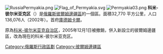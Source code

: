 [[File:RussiaPermyakia.png|right]]
[[File:Flag_of_Permyakia.svg|right]]
[[File:Permyakia03.png|thumb]]
'''科米-彼尔米亚克区'''（{{lang-rus|Ко́ми-Пермя́цкий о́круг|Komi-Permyatsky okrug}}）是[[俄羅斯|俄羅斯]][[彼爾姆邊疆區|彼爾姆邊疆區]]的一個區。面積32,770 平方公里，人口136,076人（2002年）。首府[[庫德姆卡爾|庫德姆卡爾]]。

原為[[科米-彼尔米亚克自治区|科米-彼尔米亚克自治区]]，2005年12月1日被撤銷，併入新設立的彼爾姆邊疆區，改為現在的科米-彼尔米亚克区。

[[Category:俄羅斯行政區劃|Category:俄羅斯行政區劃]]
[[Category:彼爾姆邊疆區|Category:彼爾姆邊疆區]]